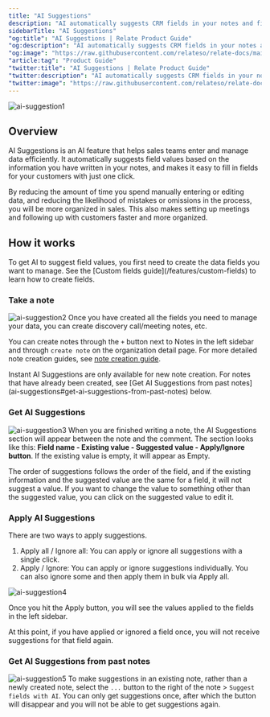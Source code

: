 ```yaml
---
title: "AI Suggestions"
description: "AI automatically suggests CRM fields in your notes and fills them in at once."
sidebarTitle: "AI Suggestions"
"og:title": "AI Suggestions | Relate Product Guide"
"og:description": "AI automatically suggests CRM fields in your notes and fills them in at once."
"og:image": "https://raw.githubusercontent.com/relateso/relate-docs/main/docs/images/features/ai-suggestion.png"
"article:tag": "Product Guide"
"twitter:title": "AI Suggestions | Relate Product Guide"
"twitter:description": "AI automatically suggests CRM fields in your notes and fills them in at once."
"twitter:image": "https://raw.githubusercontent.com/relateso/relate-docs/main/docs/images/features/ai-suggestion.png"
---
```


![ai-suggestion1](/images/features/ai-suggestion.png)

## Overview
AI Suggestions is an AI feature that helps sales teams enter and manage data efficiently. It automatically suggests field values based on the information you have written in your notes, and makes it easy to fill in fields for your customers with just one click.

By reducing the amount of time you spend manually entering or editing data, and reducing the likelihood of mistakes or omissions in the process, you will be more organized in sales. This also makes setting up meetings and following up with customers faster and more organized.

## How it works
<Note>
    To get AI to suggest field values, you first need to create the data fields you want to manage. See the [Custom fields guide](/features/custom-fields) to learn how to create fields.
</Note>

### Take a note
![ai-suggestion2](/images/features/ai-suggestion-note.png)
Once you have created all the fields you need to manage your data, you can create discovery call/meeting notes, etc.

You can create notes through the `+` button next to Notes in the left sidebar and through `create note` on the organization detail page. For more detailed note creation guides, see [note creation guide](/features/notes).

<Note>
    Instant AI Suggestions are only available for new note creation. For notes that have already been created, see [Get AI Suggestions from past notes](ai-suggestions#get-ai-suggestions-from-past-notes) below.
</Note>

### Get AI Suggestions
![ai-suggestion3](/images/features/ai-suggestion-suggestion.png)
When you are finished writing a note, the AI Suggestions section will appear between the note and the comment. The section looks like this: **Field name - Existing value - Suggested value - Apply/Ignore button**. If the existing value is empty, it will appear as Empty.

The order of suggestions follows the order of the field, and if the existing information and the suggested value are the same for a field, it will not suggest a value. If you want to change the value to something other than the suggested value, you can click on the suggested value to edit it.

### Apply AI Suggestions
There are two ways to apply suggestions.

1. Apply all / Ignore all: You can apply or ignore all suggestions with a single click.
2. Apply / Ignore: You can apply or ignore suggestions individually. You can also ignore some and then apply them in bulk via Apply all.

![ai-suggestion4](/images/features/ai-suggestion-apply.png)

Once you hit the Apply button, you will see the values applied to the fields in the left sidebar.

At this point, if you have applied or ignored a field once, you will not receive suggestions for that field again.

### Get AI Suggestions from past notes
![ai-suggestion5](/images/features/ai-suggestion-button.png)
To make suggestions in an existing note, rather than a newly created note, select the `...` button to the right of the note > `Suggest fields with AI`. You can only get suggestions once, after which the button will disappear and you will not be able to get suggestions again.